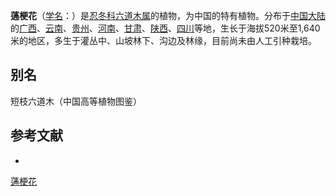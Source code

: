 {{Speciesbox
| name = 蓪梗花
| status = 
| status_system = 
| image =
| genus = Abelia
| species = engleriana
| authority = (Graebn.) Rehd.
}}

'''蓪梗花'''（[[学名|学名]]：{{lang|la|''Abelia engleriana''}}）是[[忍冬科|忍冬科]][[六道木属|六道木属]]的植物，为中国的特有植物。分布于[[中国大陆|中国大陆]]的[[广西|广西]]、[[云南|云南]]、[[贵州|贵州]]、[[河南|河南]]、[[甘肃|甘肃]]、[[陕西|陕西]]、[[四川|四川]]等地，生长于海拔520米至1,640米的地区，多生于灌丛中、山坡林下、沟边及林缘，目前尚未由人工引种栽培。

== 别名 ==
短枝六道木（中国高等植物图鉴）

== 参考文献 ==
<div class="references-small">
* {{cite web| url =http://www.bioinfo.cn/db05/KmzwSpecies.php?action=view&id=2810| title =蓪梗花| work =《中国高等植物数据库全库》| publisher =中国科学院微生物研究所| author =昆明植物研究所| accessdate =2009-02-23| deadurl =yes| archiveurl =https://web.archive.org/web/20160305095605/http://www.bioinfo.cn/db05/KmzwSpecies.php?action=view&id=2810| archivedate =2016-03-05}}
</div>
{{Taxonbar|from=Q15226228}}

[[Category:六道木属|蓪梗花]]


{{植物小作品}}